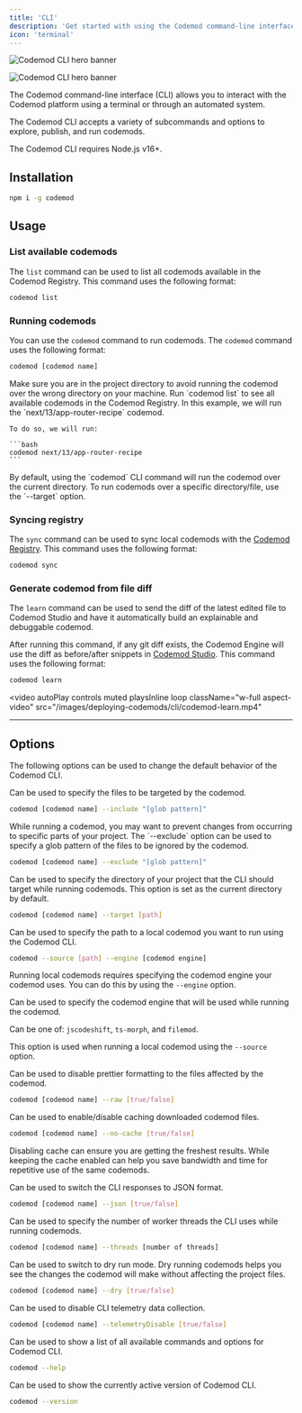 ```yaml
---
title: 'CLI'
description: 'Get started with using the Codemod command-line interface.'
icon: 'terminal'
---
```


<img
	className="block dark:hidden"
	src="/images/deploying-codemods/cli/hero-light.svg"
	alt="Codemod CLI hero banner"
/>

<img
	className="hidden dark:block"
	src="/images/deploying-codemods/cli/hero-dark.svg"
	alt="Codemod CLI hero banner"
/>

The Codemod command-line interface (CLI) allows you to interact with the Codemod platform using a terminal or through an automated system.

The Codemod CLI accepts a variety of subcommands and options to explore, publish, and run codemods.

<Note>The Codemod CLI requires Node.js v16+.</Note>

## Installation

```bash
npm i -g codemod
```

## Usage

### List available codemods

The `list` command can be used to list all codemods available in the Codemod Registry. This command uses the following format:

```bash
codemod list
```

### Running codemods

You can use the `codemod` command to run codemods. The `codemod` command uses the following format:

```bash
codemod [codemod name]
```

<AccordionGroup>
<Accordion title="Example">
  <Steps>
  <Step title="Go to project directory">
    Make sure you are in the project directory to avoid running the codemod over the wrong directory on your machine.
  </Step>
  <Step title="List available codemods">
    Run `codemod list` to see all available codemods in the Codemod Registry.
  </Step>
  <Step title="Run codemod">
    In this example, we will run the `next/13/app-router-recipe` codemod.

    To do so, we will run:

    ```bash
    codemod next/13/app-router-recipe
    ```

  </Step>
</Steps>

</Accordion>
<Accordion title="Running codemods over a specific directory or file.">
  By default, using the `codemod` CLI command will run the codemod over the current directory. To run codemods over a specific directory/file, use the `--target` option.
</Accordion>
</AccordionGroup>

### Syncing registry

The `sync` command can be used to sync local codemods with the [Codemod Registry](/codemod-registry/introduction). This command uses the following format:

```bash
codemod sync
```

### Generate codemod from file diff

The `learn` command can be used to send the diff of the latest edited file to Codemod Studio and have it automatically build an explainable and debuggable codemod.

After running this command, if any git diff exists, the Codemod Engine will use the diff as before/after snippets in [Codemod Studio](/codemod-studio/quickstart). This command uses the following format:

```bash
codemod learn
```

<video
	autoPlay
	controls
	muted
	playsInline
	loop
	className="w-full aspect-video"
	src="/images/deploying-codemods/cli/codemod-learn.mp4"
></video>

---

## Options

The following options can be used to change the default behavior of the Codemod CLI.

<ResponseField name="--include" type="glob pattern" default="**/*.*{ts,tsx,js,jsx,mjs,cjs,mdx}">
  Can be used to specify the files to be targeted by the codemod.

```bash
codemod [codemod name] --include "[glob pattern]"
```

</ResponseField>

<ResponseField name="--exclude" type="glob pattern" default="**/node_modules/**/*.*">
  While running a codemod, you may want to prevent changes from occurring to specific parts of your project. The `--exclude` option can be used to specify a glob pattern of the files to be ignored by the codemod.

```bash
codemod [codemod name] --exclude "[glob pattern]"
```

</ResponseField>

<ResponseField name="--target" type="string">
  Can be used to specify the directory of your project that the CLI should target while running codemods. This option is set as the current directory by default.

```bash
codemod [codemod name] --target [path]
```

</ResponseField>

<ResponseField name="--source" type="string">
  Can be used to specify the path to a local codemod you want to run using the Codemod CLI.

```bash
codemod --source [path] --engine [codemod engine]
```

  <Note> Running local codemods requires specifying the codemod engine your codemod uses. You can do this by using the `--engine` option.</Note>
</ResponseField>

<ResponseField name="--engine" type="string">
  Can be used to specify the codemod engine that will be used while running the codemod.
  
  Can be one of: `jscodeshift`, `ts-morph`, and `filemod`.

  <Note>This option is used when running a local codemod using the `--source` option.</Note>
</ResponseField>

<ResponseField name="--raw" type="boolean" default="false">
  Can be used to disable prettier formatting to the files affected by the codemod.

```bash
codemod [codemod name] --raw [true/false]
```

</ResponseField>

<ResponseField name="--no-cache" type="boolean" default="false">
  Can be used to enable/disable caching downloaded codemod files.

```bash
codemod [codemod name] --no-cache [true/false]
```

  <Tip>Disabling cache can ensure you are getting the freshest results. While keeping the cache enabled can help you save bandwidth and time for repetitive use of the same codemods.</Tip>
</ResponseField>

<ResponseField name="--json" type="boolean" default="false">
  Can be used to switch the CLI responses to JSON format.

```bash
codemod [codemod name] --json [true/false]
```

</ResponseField>

<ResponseField name="--threads" type="number" default="4">
  Can be used to specify the number of worker threads the CLI uses while running codemods.

```bash
codemod [codemod name] --threads [number of threads]
```

</ResponseField>

<ResponseField name="--dry" type="boolean" default="false">
  Can be used to switch to dry run mode. Dry running codemods helps you see the changes the codemod will make without affecting the project files.

```bash
codemod [codemod name] --dry [true/false]
```

</ResponseField>

<ResponseField name="--telemetryDisable" type="boolean" default="false">
  Can be used to disable CLI telemetry data collection.

```bash
codemod [codemod name] --telemetryDisable [true/false]
```

</ResponseField>

<ResponseField name="--help">
  Can be used to show a list of all available commands and options for Codemod CLI.

```bash
codemod --help
```

</ResponseField>

<ResponseField name="--version">
  Can be used to show the currently active version of Codemod CLI.

```bash
codemod --version
```

</ResponseField>
